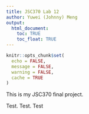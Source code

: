```yaml
---
title: JSC370 Lab 12
author: Yuwei (Johnny) Meng
output: 
  html_document:
    toc: TRUE
    toc_float: TRUE
---
```


```r
knitr::opts_chunk$set(
  echo = FALSE,
  message = FALSE,
  warning = FALSE,
  cache = TRUE
)
```

This is my JSC370 final project.

Test. Test. Test